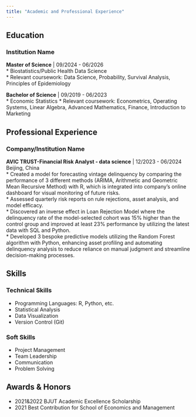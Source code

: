 ```yaml
---
title: "Academic and Professional Experience"
---
```


## Education

### Institution Name
**Master of Science** | 09/2024 - 06/2026  
* Biostatistics/Public Health Data Science  
* Relevant coursework: Data Science, Probability, Survival Analysis, Principles of Epidemiology

**Bachelor of Science** | 09/2019 - 06/2023   
* Economic Statistics 
* Relevant coursework: Econometrics, Operating Systems, Linear Algebra, Advanced Mathematics, Finance, Introduction to Marketing 

## Professional Experience

### Company/Institution Name
**AVIC TRUST-Financial Risk Analyst - data science** | 12/2023 - 06/2024  Beijing, China  
* Created a model for forecasting vintage delinquency by comparing the performance of 3 different methods (ARIMA, Arithmetic and Geometric Mean Recursive Method) with R, which is integrated into company's online dashboard for visual monitoring of future risks.   
* Assessed quarterly risk reports on rule rejections, asset analysis, and model efficacy.  
* Discovered an inverse effect in Loan Rejection Model where the delinquency rate of the model-selected cohort was 15% higher than the control group and improved at least 23% performance by utilizing the latest data with SQL and Python.  
* Developed 3 bespoke predictive models utilizing the Random Forest algorithm with Python, enhancing asset profiling and automating delinquency analysis to reduce reliance on manual judgment and streamline decision-making processes.  

 
## Skills

### Technical Skills
* Programming Languages: R, Python, etc.
* Statistical Analysis
* Data Visualization
* Version Control (Git)

### Soft Skills
* Project Management
* Team Leadership
* Communication
* Problem Solving


## Awards & Honors
* 2021&2022 BJUT Academic Excellence Scholarship
* 2021 Best Contribution for School of Economics and Management
